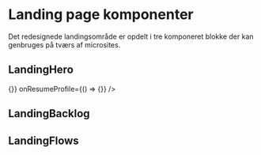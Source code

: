 
<Meta title="Landing/Landing Overview" />

# Landing page komponenter

Det redesignede landingsområde er opdelt i tre komponeret blokke der kan genbruges på tværs af microsites.

## LandingHero

<Canvas>
  <Story name="Default">
    <LandingHero
      latestProfileName="Nordic Industri"
      canResumeProfile={true}
      onCreateProfile={() => {}}
      onResumeProfile={() => {}}
    />
  </Story>
</Canvas>

<ArgsTable of={LandingHero} />

## LandingBacklog

<Canvas>
  <Story name="Prioritised">
    <LandingBacklog
      items={[
        {
          title: 'Design tokens',
          description: 'Synkroniser farver og typografi på tværs af wizard og marketing sites.',
          checkpoints: ['Auditér eksisterende aliaser', 'Opdater komponentbiblioteket', 'Verificér i visuelle tests']
        },
        {
          title: 'Layoutsystem',
          description: 'Definér responsive grids for hero, backlog og flows.',
          checkpoints: ['Dokumentér breakpoints', 'Understøt container queries', 'Ajourfør kodestandarder']
        },
        {
          title: 'Flows',
          description: 'Iterer på modulnavigation og review-oplevelse.',
          checkpoints: ['Opsæt A/B-test', 'Monitorér drop-offs', 'Rul ud gradvist']
        }
      ]}
    />
  </Story>
</Canvas>

## LandingFlows

<Canvas>
  <Story name="Flows">
    <LandingFlows
      flows={[
        {
          title: 'Profileringsflow',
          description: 'Autosave og anbefalinger baseret på profilens modulvalg.',
          checklist: ['Gem efter hvert svar', 'Fremhæv anbefalinger', 'Vis statusindikator']
        },
        {
          title: 'Scope-navigation',
          description: 'Modulnavigering via anbefalede trin og segmenteret topnav.',
          checklist: ['Segmenter efter scope', 'Vis badges for status', 'Tilbyd quick actions']
        },
        {
          title: 'Review & eksport',
          description: 'Del resultater som PDF eller datafeed med ét klik.',
          checklist: ['Aktiver download', 'Log eksporttidspunkter', 'Forhåndsvis opsummeringer']
        }
      ]}
    />
  </Story>
</Canvas>
